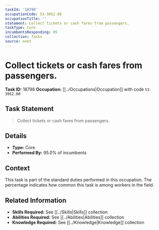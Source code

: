 ```yaml
---
taskId: '18798'
occupationCode: 53-3052.00
occupationTitle: ''
statement: Collect tickets or cash fares from passengers.
taskType: Core
incumbentsResponding: 95
collection: Tasks
source: onet
---
```

# Collect tickets or cash fares from passengers.

**Task ID:** 18798
**Occupation:** [[../Occupations|Occupation]] with code `53-3052.00`

## Task Statement

> Collect tickets or cash fares from passengers.

## Details

- **Type:** Core
- **Performed By:** 95.0% of incumbents

## Context

This task is part of the standard duties performed in this occupation. The percentage indicates how common this task is among workers in the field.

## Related Information

- **Skills Required:** See [[../Skills|Skills]] collection
- **Abilities Required:** See [[../Abilities|Abilities]] collection
- **Knowledge Required:** See [[../Knowledge|Knowledge]] collection
